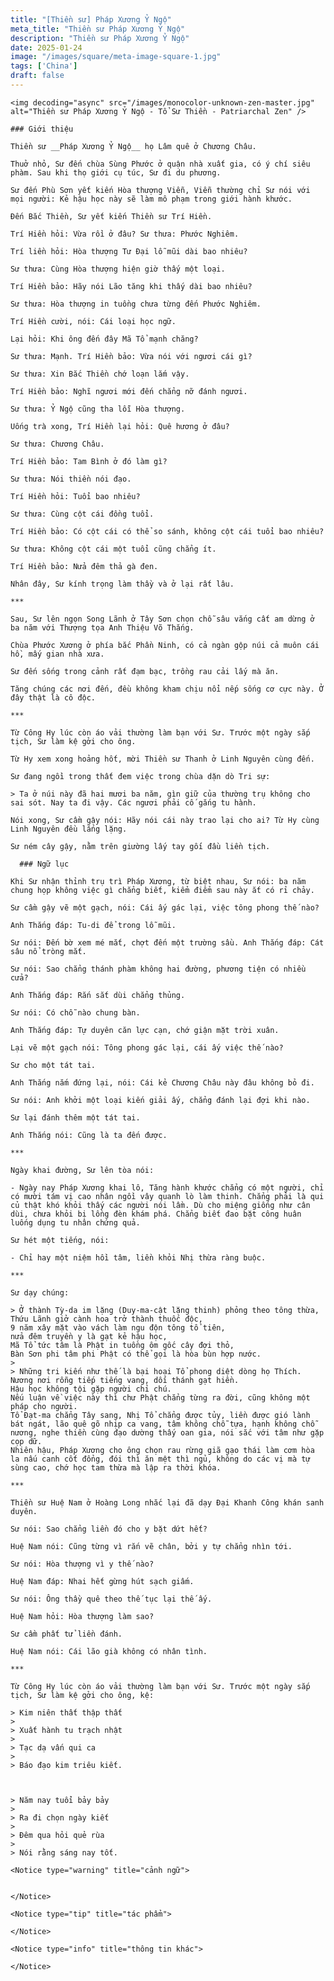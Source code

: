 ```yaml
---
title: "[Thiền sư] Pháp Xương Ỷ Ngộ"
meta_title: "Thiền sư Pháp Xương Ỷ Ngộ"
description: "Thiền sư Pháp Xương Ỷ Ngộ"
date: 2025-01-24
image: "/images/square/meta-image-square-1.jpg"
tags: ['China']
draft: false
---
```


<div className="grid xl:grid-cols-8 lg:grid-cols-8 md:grid-cols-2 sm:grid-cols-2 xs:grid-cols-1 gap-8 bg-body dark:bg-darkmode-body">

  <div className="lg:col-span-3 md:col-span-1">

    <img decoding="async" src="/images/monocolor-unknown-zen-master.jpg" alt="Thiền sư Pháp Xương Ỷ Ngộ - Tổ Sư Thiền - Patriarchal Zen" />

    ### Giới thiệu

    Thiền sư __Pháp Xương Ỷ Ngộ__ họ Lâm quê ở Chương Châu.

    Thuở nhỏ, Sư đến chùa Sùng Phước ở quận nhà xuất gia, có ý chí siêu phàm. Sau khi thọ giới cụ túc, Sư đi du phương.

    Sư đến Phù Sơn yết kiến Hòa thượng Viễn, Viễn thường chỉ Sư nói với mọi người: Kẻ hậu học này sẽ làm mô phạm trong giới hành khước.

    Đến Bắc Thiền, Sư yết kiến Thiền sư Trí Hiền.

    Trí Hiền hỏi: Vừa rồi ở đâu? Sư thưa: Phước Nghiêm.

    Trí liền hỏi: Hòa thượng Tư Đại lỗ mũi dài bao nhiêu?

    Sư thưa: Cùng Hòa thượng hiện giờ thấy một loại.

    Trí Hiền bảo: Hãy nói Lão tăng khi thấy dài bao nhiêu?

    Sư thưa: Hòa thượng in tuồng chưa từng đến Phước Nghiêm.

    Trí Hiền cười, nói: Cái loại học ngữ.

    Lại hỏi: Khi ông đến đây Mã Tổ mạnh chăng?

    Sư thưa: Mạnh. Trí Hiền bảo: Vừa nói với ngươi cái gì?

    Sư thưa: Xin Bắc Thiền chớ loạn lắm vậy.

    Trí Hiền bảo: Nghĩ ngươi mới đến chẳng nỡ đánh ngươi.

    Sư thưa: Ỷ Ngộ cũng tha lỗi Hòa thượng.

    Uống trà xong, Trí Hiền lại hỏi: Quê hương ở đâu?

    Sư thưa: Chương Châu.

    Trí Hiền bảo: Tam Bình ở đó làm gì?

    Sư thưa: Nói thiền nói đạo.

    Trí Hiền hỏi: Tuổi bao nhiêu?

    Sư thưa: Cùng cột cái đồng tuổi.

    Trí Hiền bảo: Có cột cái có thể so sánh, không cột cái tuổi bao nhiêu?

    Sư thưa: Không cột cái một tuổi cũng chẳng ít.

    Trí Hiền bảo: Nửa đêm thả gà đen.

    Nhân đây, Sư kính trọng làm thầy và ở lại rất lâu.

    ***

    Sau, Sư lên ngọn Song Lãnh ở Tây Sơn chọn chỗ sâu vắng cất am dừng ở ba năm với Thượng tọa Anh Thiệu Võ Thắng.

    Chùa Phước Xương ở phía bắc Phần Ninh, có cả ngàn gộp núi cả muôn cái hồ, mấy gian nhà xưa.

    Sư đến sống trong cảnh rất đạm bạc, trồng rau cải lấy mà ăn.

    Tăng chúng các nơi đến, đều không kham chịu nổi nếp sống cơ cực này. Ở đây thật là cô độc.

    ***

    Từ Công Hy lúc còn áo vải thường làm bạn với Sư. Trước một ngày sắp tịch, Sư làm kệ gởi cho ông.

    Từ Hy xem xong hoảng hốt, mời Thiền sư Thanh ở Linh Nguyên cùng đến.

    Sư đang ngồi trong thất đem việc trong chùa dặn dò Tri sự:

    > Ta ở núi này đã hai mươi ba năm, gìn giữ của thường trụ không cho sai sót. Nay ta đi vậy. Các ngươi phải cố gắng tu hành.

    Nói xong, Sư cầm gậy nói: Hãy nói cái này trao lại cho ai? Từ Hy cùng Linh Nguyên đều lắng lặng.

    Sư ném cây gậy, nằm trên giường lấy tay gối đầu liền tịch.

  </div>

  <div className="lg:col-span-5 md:col-span-1">

      ### Ngữ lục

    Khi Sư nhận thỉnh trụ trì Pháp Xương, từ biệt nhau, Sư nói: ba năm chung họp không việc gì chẳng biết, kiểm điểm sau này ắt có rỉ chảy.

    Sư cầm gậy vẽ một gạch, nói: Cái ấy gác lại, việc tông phong thế nào?

    Anh Thắng đáp: Tu-di để trong lỗ mũi.

    Sư nói: Đến bờ xem mé mắt, chợt đến một trường sầu. Anh Thắng đáp: Cát sâu nổ tròng mắt.

    Sư nói: Sao chẳng thánh phàm không hai đường, phương tiện có nhiều cửa?

    Anh Thắng đáp: Rắn sắt dùi chẳng thủng.

    Sư nói: Có chỗ nào chung bàn.

    Anh Thắng đáp: Tự duyên căn lực cạn, chớ giận mặt trời xuân.

    Lại vẽ một gạch nói: Tông phong gác lại, cái ấy việc thế nào?

    Sư cho một tát tai.

    Anh Thắng nắm đứng lại, nói: Cái kẻ Chương Châu này đâu không bỏ đi.

    Sư nói: Anh khởi một loại kiến giải ấy, chẳng đánh lại đợi khi nào.

    Sư lại đánh thêm một tát tai.

    Anh Thắng nói: Cũng là ta đến được.

    ***

    Ngày khai đường, Sư lên tòa nói:

    - Ngày nay Pháp Xương khai lô, Tăng hành khước chẳng có một người, chỉ có mười tám vị cao nhân ngồi vây quanh lò làm thinh. Chẳng phải là qui củ thật khó khỏi thấy các người nói lầm. Dù cho miệng giống như cân dùi, chưa khỏi bị lồng đèn khám phá. Chẳng biết đao bặt công huân luống dụng tu nhân chứng quả.

    Sư hét một tiếng, nói:

    - Chỉ hay một niệm hồi tâm, liền khỏi Nhị thừa ràng buộc.

    ***

    Sư dạy chúng:

    > Ở thành Tỳ-da im lặng (Duy-ma-cật lặng thinh) phỏng theo tông thừa,
    Thứu Lãnh giở cành hoa trở thành thuốc độc,
    9 năm xây mặt vào vách làm ngu độn tông tổ tiên,
    nửa đêm truyền y là gạt kẻ hậu học,
    Mã Tổ tức tâm là Phật in tuồng ôm gốc cây đợi thỏ,
    Bàn Sơn phi tâm phi Phật có thể gọi là hòa bùn hợp nước.
    >
    > Những tri kiến như thế là bại hoại Tổ phong diệt dòng họ Thích.
    Nương nơi rỗng tiếp tiếng vang, dối thánh gạt hiền.
    Hậu học không tội gặp người chỉ chú.
    Nếu luận về việc này thì chư Phật chẳng từng ra đời, cũng không một pháp cho người.
    Tổ Đạt-ma chẳng Tây sang, Nhị Tổ chẳng được tủy, liền được gió lành bát ngát, lão quê gõ nhịp ca vang, tâm không chỗ tựa, hạnh không chỗ nương, nghe thiền cùng đạo dường thấy oan gia, nói sắc với tâm như gặp cọp dữ.
    Nhiên hậu, Pháp Xương cho ông chọn rau rừng giã gạo thái làm cơm hòa la nấu canh cốt đổng, đói thì ăn mệt thì ngủ, không do các vị mà tự sùng cao, chớ học tam thừa mà lập ra thời khóa.

    ***

    Thiền sư Huệ Nam ở Hoàng Long nhắc lại đã dạy Đại Khanh Công khán sanh duyên.

    Sư nói: Sao chẳng liền đó cho y bặt dứt hết?

    Huệ Nam nói: Cũng từng vì rắn vẽ chân, bởi y tự chẳng nhìn tới.

    Sư nói: Hòa thượng vì y thế nào?

    Huệ Nam đáp: Nhai hết gừng hút sạch giấm.

    Sư nói: Ông thầy quê theo thế tục lại thế ấy.

    Huệ Nam hỏi: Hòa thượng làm sao?

    Sư cầm phất tử liền đánh.

    Huệ Nam nói: Cái lão già không có nhân tình.

    ***

    Từ Công Hy lúc còn áo vải thường làm bạn với Sư. Trước một ngày sắp tịch, Sư làm kệ gởi cho ông, kệ:

    > Kim niên thất thập thất
    >
    > Xuất hành tu trạch nhật
    >
    > Tạc dạ vấn qui ca
    >
    > Báo đạo kim triêu kiết.



    > Năm nay tuổi bảy bảy
    >
    > Ra đi chọn ngày kiết
    >
    > Đêm qua hỏi quẻ rùa
    >
    > Nói rằng sáng nay tốt.

    <Notice type="warning" title="cảnh ngữ">


    </Notice>

    <Notice type="tip" title="tác phẩm">

    </Notice>

    <Notice type="info" title="thông tin khác">

    </Notice>

  </div>

</div>
